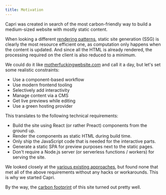 ```yaml
---
title: Motivation
---
```


Capri was created in search of the most carbon-friendly way to build a medium-sized website
with mostly static content.

When looking a different [rendering patterns](https://www.patterns.dev/posts/#rendering-patterns),
static site generation (SSG) is clearly the most resource efficient one, as computation only happens
when the content is updated. And since all the HTML is already rendered, the processing required on
the client is also reduced to a minimum.

We could do it like [motherfuckingwebsite.com](https://motherfuckingwebsite.com/) and call it a day,
but let's set some realistic constraints:

- Use a component-based workflow
- Use modern frontend tooling
- Selectively add interactivity
- Manage content via a CMS
- Get live previews while editing
- Use a green hosting provider

This translates to the following technical requirements:

- Build the site using React (or rather Preact) components from the ground up.
- Render the components as static HTML during build time.
- Only ship the JavaScript code that is needed for the interactive parts.
- Generate a static SPA for preview purposes next to the static pages.
- Don't require a Node.js server (or serverless functions / workers) for serving the site.

We looked closely at the [various existing approaches](/docs/why/capri-vs-x), but
found none that met all of the above requirements without any hacks or workarounds.
This is why we started Capri.

By the way, the [carbon footprint](https://www.websitecarbon.com/website/capri-build/)
of this site turned out pretty well.
